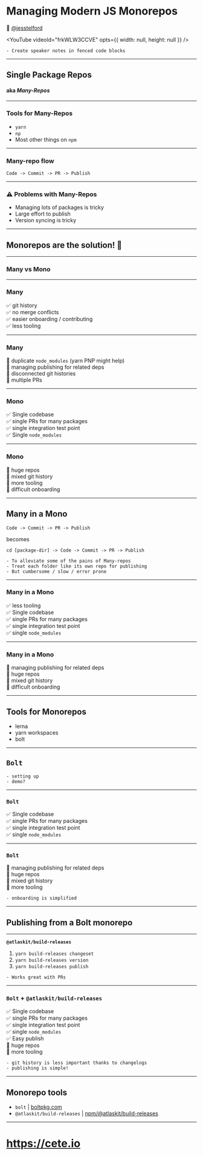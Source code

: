 

<Head>
  <meta httpEquiv="x-ua-compatible" content="ie=edge" />

  <meta property="og:type" content="article" />
  <meta property="og:title" content="Managing Modern JS Monorepos" />
  <meta property="og:url" content="https://jesstelford.github.io/talk-modern-js-monorepos" />
  <meta property="og:image" content="https://jesstelford.github.io/talk-modern-js-monorepos/card.png" />
  <meta
    property="og:description"
    content='Jess walks us through modern JS monoreops, answering: What are modern JS monorepos? | What are the alternatives to monorepos ("Many Repos"), and their pros/cons? | Which tools are available for managing monorepos | How Jess manages releases from monorepos'
  />

  <meta name="twitter:card" content="summary_large_image" />
  <meta name="twitter:site" content="@jesstelford" />
  <meta name="twitter:creator" content="@jesstelford" />
  <meta name="twitter:url" content="https://jesstelford.github.io/talk-modern-js-monorepos" />
  <meta name="twitter:title" content="Managing Modern JS Monorepos" />
  <meta
    name="twitter:description"
    content='Jess walks us through modern JS monoreops, answering: What are modern JS monorepos? | What are the alternatives to monorepos ("Many Repos"), and their pros/cons? | Which tools are available for managing monorepos | How Jess manages releases from monorepos'
  />
  <meta name="twitter:image" content="https://jesstelford.github.io/talk-modern-js-monorepos/card.png" />

  <link rel="author" href="https://twitter.com/jesstelford" />
  <meta itemProp="name" content="Managing Modern JS Monorepos" />
  <meta
    itemProp="description"
    content='Jess walks us through modern JS monoreops, answering: What are modern JS monorepos? | What are the alternatives to monorepos ("Many Repos"), and their pros/cons? | Which tools are available for managing monorepos | How Jess manages releases from monorepos'
  />
  <meta itemProp="image" content="https://jesstelford.github.io/talk-modern-js-monorepos/card.png" />
  <title>Managing Modern JS Monorepos</title>
</Head>

# Managing Modern JS Monorepos

👋 [@jesstelford](https://mobile.twitter.com/jesstelford)

<YouTube videoId="frkWLW3CCVE" opts={{ width: null, height: null }} />

```notes
- Create speaker notes in fenced code blocks
```

---

## Single Package Repos

#### aka _Many-Repos_

---

### Tools for Many-Repos

- `yarn`
- `np`
- Most other things on `npm`

---

### Many-repo flow

`Code -> Commit -> PR -> Publish`

---

### ⚠ Problems with Many-Repos

- Managing lots of packages is tricky
- Large effort to publish
- Version syncing is tricky

---

## Monorepos are the solution! 🎉

---

### Many vs Mono

---

### Many

✅ git history<br />
✅ no merge conflicts<br />
✅ easier onboarding / contributing<br />
✅ less tooling

---

### Many

🚫 duplicate `node_modules` (yarn PNP might help)<br />
🚫 managing publishing for related deps<br />
🚫 disconnected git histories<br />
🚫 multiple PRs

---

### Mono

✅ Single codebase<br />
✅ single PRs for many packages<br />
✅ single integration test point<br />
✅ Single `node_modules`

---

### Mono

🚫 huge repos<br />
🚫 mixed git history<br />
🚫 more tooling<br />
🚫 difficult onboarding

---

## Many in a Mono

`Code -> Commit -> PR -> Publish`

becomes

`cd [package-dir] -> Code -> Commit -> PR -> Publish`

```notes
- To alleviate some of the pains of Many-repos
- Treat each folder like its own repo for publishing
- But cumbersome / slow / error prone
```

---

### Many in a Mono

✅ less tooling<br />
✅ Single codebase<br />
✅ single PRs for many packages<br />
✅ single integration test point<br />
✅ single `node_modules`

---

### Many in a Mono

🚫 managing publishing for related deps<br />
🚫 huge repos<br />
🚫 mixed git history<br />
🚫 difficult onboarding

---

## Tools for Monorepos

- lerna
- yarn workspaces
- bolt

---

## `Bolt`

```notes
- setting up
- demo?
```

---

### `Bolt`

✅ Single codebase<br />
✅ single PRs for many packages<br />
✅ single integration test point<br />
✅ single `node_modules`

---

### `Bolt`

🚫 managing publishing for related deps<br />
🚫 huge repos<br />
🚫 mixed git history<br />
🚫 more tooling

```notes
- onboarding is simplified
```

---

## Publishing from a Bolt monorepo

---

**`@atlaskit/build-releases`**

1. `yarn build-releases changeset`
2. `yarn build-releases version`
3. `yarn build-releases publish`

```notes
- Works great with PRs
```

---

### `Bolt` + `@atlaskit/build-releases`

✅ Single codebase<br />
✅ single PRs for many packages<br />
✅ single integration test point<br />
✅ single `node_modules`<br />
✅ Easy publish<br />
🚫 huge repos<br />
🚫 more tooling

```notes
- git history is less important thanks to changelogs
- publishing is simple!
```

---

## Monorepo tools

- `bolt` | [boltpkg.com](http://boltpkg.com/)
- `@atlaskit/build-releases` | [npm/@atlaskit/build-releases](https://www.npmjs.com/package/@atlaskit/build-releases)

---

# <https://cete.io>
